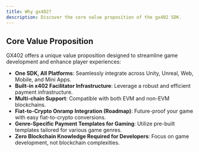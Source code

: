 ```yaml
---
title: Why gx402?
description: Discover the core value proposition of the gx402 SDK.
---
```


## Core Value Proposition

GX402 offers a unique value proposition designed to streamline game development and enhance player experiences:

*   **One SDK, All Platforms**: Seamlessly integrate across Unity, Unreal, Web, Mobile, and Mini Apps.
*   **Built-in x402 Facilitator Infrastructure**: Leverage a robust and efficient payment infrastructure.
*   **Multi-chain Support**: Compatible with both EVM and non-EVM blockchains.
*   **Fiat-to-Crypto Onramp Integration (Roadmap)**: Future-proof your game with easy fiat-to-crypto conversions.
*   **Genre-Specific Payment Templates for Gaming**: Utilize pre-built templates tailored for various game genres.
*   **Zero Blockchain Knowledge Required for Developers**: Focus on game development, not blockchain complexities.
